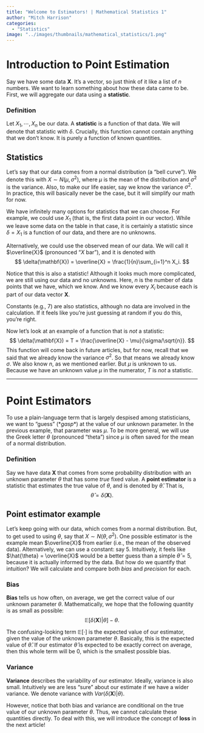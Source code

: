 ```yaml
---
title: "Welcome to Estimators! | Mathematical Statistics 1"
author: "Mitch Harrison"
categories:
  - "Statistics"
image: "../images/thumbnails/mathematical_statistics/1.png"
---
```


# Introduction to Point Estimation
Say we have some data $\mathbf{X}$. It's a vector, so just think of it like a
list of $n$ numbers. We want to learn something about how these data came to
be. First, we will aggregate our data using a **statistic**.

::: {.callout-important}
### Definition
Let $X_1, \cdots, X_n$ be our data. A **statistic** is a function of that data.
We will denote that statistic with $\delta$. Crucially, this function cannot
contain anything that we don't know. It is purely a function of known 
quantities.
:::

## Statistics
Let's say that our data comes from a normal distribution (a "bell curve"). We
denote this with $X \sim N(\mu, \sigma^2)$, where $\mu$ is the mean of the
distribution and $\sigma^2$ is the variance. Also, to make our life easier, say
we know the variance $\sigma^2$. In practice, this will basically never be the
case, but it will simplify our math for now.

We have infinitely many options for statistics that we can choose. For example,
we could use $X_1$ (that is, the first data point in our vector). While we
leave some data on the table in that case, it is certainly a statistic
since $\delta = X_1$ is a function of our data, and there are no unknowns.

Alternatively, we could use the observed mean of our data. We will call it
$\overline{X}$ (pronounced "$X$ bar"), and it is denoted with
$$
\delta(\mathbf{X}) = \overline{X} = \frac{1}{n}\sum_{i=1}^n X_i.
$$

Notice that this is also a statistic! Although it looks much more
complicated, we are still using our data and no unknowns. Here, $n$ is the
number of data points that we have, which we know. And we know every $X_i$
because each is part of our data vector $\mathbf{X}$.

::: {.callout-note}
Constants (e.g., 7) are also statistics, although no data are involved in
the calculation. If it feels like you're just guessing at random if you do this,
you're right.
:::

Now let's look at an example of a function that is *not* a statistic:
$$
\delta(\mathbf{X}) = T = \frac{\overline{X} - \mu}{\sigma/\sqrt{n}}.
$$
This function will come back in future articles, but for now, recall that
we said that we already know the variance $\sigma^2$. So that means we already
know $\sigma$. We also know $n$, as we mentioned earlier. But $\mu$ is
unknown to us. Because we have an unknown value $\mu$ in the numerator, $T$ is
*not* a statistic.

___

# Point Estimators
To use a plain-language term that is largely despised among statisticians, we
want to "guess" (\**gasp*\*) at the value of our unknown parameter. In the 
previous example, that parameter was $\mu$. To be more general, we will use
the Greek letter $\theta$ (pronounced "theta") since $\mu$ is often saved for
the mean of a normal distribution. 

::: {.callout-important}
### Definition
Say we have data $\mathbf{X}$ that comes from some probability distribution with
an unknown parameter $\theta$ that has some *true* fixed value. A
**point estimator** is a statistic that estimates the true value of $\theta$,
and is denoted by $\hat{\theta}$. That is,
$$
\hat{\theta} = \delta(\mathbf{X}).
$$
:::

## Point estimator example
Let's keep going with our data, which comes from a normal distribution. But, to
get used to using $\theta$, say that $X \sim N(\theta, \sigma^2)$. One possible
estimator is the example mean $\overline{X}$ from earlier (i.e., the mean of the
observed data). Alternatively, we can use a constant: say 5. Intuitively, it 
feels like $\hat{\theta} = \overline{X}$ would be a better guess than a simple
$\hat{\theta} = 5$, because it is actually informed by the data. But how do we
quantify that intuition? We will calculate and compare both *bias* and 
*precision* for each.

### Bias
**Bias** tells us how often, on average, we get the correct value of our
unknown parameter $\theta$. Mathematically, we hope that the following 
quantity is as small as possible:
$$
\mathbb{E}[\delta(\mathbf{X}) | \theta] - \theta.
$$

The confusing-looking term $\mathbb{E}[\cdot]$ is the expected value of our 
estimator, given the value of the unknown parameter $\theta$. Basically, this is
the expected value of $\hat{\theta}$. If our estimator $\hat{\theta}$ is 
expected to be exactly correct on average, then this whole term will be 0, which
is the smallest possible bias. 

### Variance
**Variance** describes the variability of our estimator. Ideally, variance is
also small. Intuitively we are less "sure" about our estimate if we have a wider
variance. We denote variance with $Var(\delta(\mathbf{X})|\theta)$.

However, notice that both bias and variance are conditional on the true value of
our unknown parameter $\theta$. Thus, we cannot calculate these quantities 
directly. To deal with this, we will introduce the concept of **loss** in the
next article!
